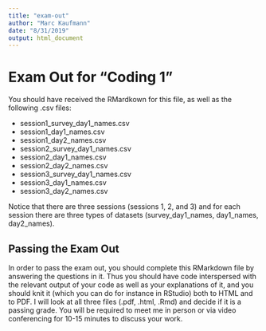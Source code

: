 ```yaml
---
title: "exam-out"
author: "Marc Kaufmann"
date: "8/31/2019"
output: html_document
---
```


# Exam Out for "Coding 1"

You should have received the RMardkown for this file, as well as the following .csv files:

- session1_survey_day1_names.csv  
- session1_day1_names.csv  
- session1_day2_names.csv  
- session2_survey_day1_names.csv  
- session2_day1_names.csv         
- session2_day2_names.csv         
- session3_survey_day1_names.csv
- session3_day1_names.csv  
- session3_day2_names.csv

Notice that there are three sessions (sessions 1, 2, and 3) and for each session there are three types of datasets (survey_day1_names, day1_names, day2_names). 

## Passing the Exam Out

In order to pass the exam out, you should complete this RMarkdown file by answering the questions in it. Thus you should have code interspersed with the relevant output of your code as well as your explanations of it, and you should knit it (which you can do for instance in RStudio) both to HTML and to PDF. I will look at all three files (.pdf, .html, .Rmd) and decide if it is a passing grade. You will be required to meet me in person or via video conferencing for 10-15 minutes to discuss your work.
